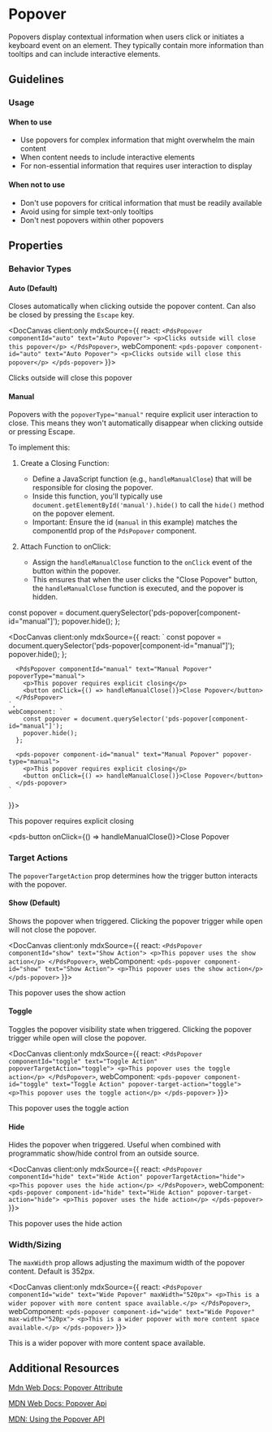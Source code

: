 
# Popover
Popovers display contextual information when users click or initiates a keyboard event on an element. They typically contain more information than tooltips and can include interactive elements.

## Guidelines
### Usage
#### When to use
- Use popovers for complex information that might overwhelm the main content
- When content needs to include interactive elements
- For non-essential information that requires user interaction to display

#### When not to use
- Don't use popovers for critical information that must be readily available
- Avoid using for simple text-only tooltips
- Don't nest popovers within other popovers

## Properties
<DocArgsTable componentName="pds-popover" docSource={components} />

### Behavior Types
#### Auto (Default)
Closes automatically when clicking outside the popover content. Can also be closed by pressing the `Escape` key.

<DocCanvas client:only
  mdxSource={{
    react: `
      <PdsPopover componentId="auto" text="Auto Popover">
        <p>Clicks outside will close this popover</p>
      </PdsPopover>
    `,
    webComponent: `
      <pds-popover component-id="auto" text="Auto Popover">
        <p>Clicks outside will close this popover</p>
      </pds-popover>
    `
  }}>
  <pds-popover component-id="auto" text="Auto Popover">
    <p>Clicks outside will close this popover</p>
  </pds-popover>
</DocCanvas>

#### Manual
Popovers with the `popoverType="manual"` require explicit user interaction to close. This means they won't automatically disappear when clicking outside or pressing Escape.

To implement this:

1. Create a Closing Function:

    - Define a JavaScript function (e.g., `handleManualClose`) that will be responsible for closing the popover.
    - Inside this function, you'll typically use `document.getElementById('manual').hide()` to call the `hide()` method on the popover element.
    - Important: Ensure the id (`manual` in this example) matches the componentId prop of the `PdsPopover` component.

2. Attach Function to onClick:

    - Assign the `handleManualClose` function to the `onClick` event of the button within the popover.
    - This ensures that when the user clicks the "Close Popover" button, the `handleManualClose` function is executed, and the popover is hidden.

  const popover = document.querySelector('pds-popover[component-id="manual"]');
  popover.hide();
};

<DocCanvas client:only
  mdxSource={{
    react: `
        const popover = document.querySelector('pds-popover[component-id="manual"]');
        popover.hide();
      };

      <PdsPopover componentId="manual" text="Manual Popover" popoverType="manual">
        <p>This popover requires explicit closing</p>
        <button onClick={() => handleManualClose()}>Close Popover</button>
      </PdsPopover>
    `,
    webComponent: `
        const popover = document.querySelector('pds-popover[component-id="manual"]');
        popover.hide();
      };

      <pds-popover component-id="manual" text="Manual Popover" popover-type="manual">
        <p>This popover requires explicit closing</p>
        <button onClick={() => handleManualClose()}>Close Popover</button>
      </pds-popover>
    `
  }}>
  <pds-popover component-id="manual" text="Manual Popover" popover-type="manual">
    <p>This popover requires explicit closing</p>
    <pds-button onClick={() => handleManualClose()}>Close Popover</pds-button>
  </pds-popover>
</DocCanvas>

### Target Actions
The `popoverTargetAction` prop determines how the trigger button interacts with the popover.

#### Show (Default)
Shows the popover when triggered. Clicking the popover trigger while open will not close the popover.

<DocCanvas client:only
  mdxSource={{
    react: `
      <PdsPopover componentId="show" text="Show Action">
        <p>This popover uses the show action</p>
      </PdsPopover>
    `,
    webComponent: `
      <pds-popover component-id="show" text="Show Action">
        <p>This popover uses the show action</p>
      </pds-popover>
    `
  }}>
  <pds-popover component-id="show" text="Show Action">
    <p>This popover uses the show action</p>
  </pds-popover>
</DocCanvas>

#### Toggle
Toggles the popover visibility state when triggered. Clicking the popover trigger while open will close the popover.

<DocCanvas client:only
  mdxSource={{
    react: `
      <PdsPopover componentId="toggle" text="Toggle Action" popoverTargetAction="toggle">
        <p>This popover uses the toggle action</p>
      </PdsPopover>
    `,
    webComponent: `
      <pds-popover component-id="toggle" text="Toggle Action" popover-target-action="toggle">
        <p>This popover uses the toggle action</p>
      </pds-popover>
    `
  }}>
  <pds-popover component-id="toggle" text="Toggle Action" popover-target-action="toggle">
    <p>This popover uses the toggle action</p>
  </pds-popover>
</DocCanvas>

#### Hide
Hides the popover when triggered. Useful when combined with programmatic show/hide control from an outside source.

<DocCanvas client:only
  mdxSource={{
    react: `
      <PdsPopover componentId="hide" text="Hide Action" popoverTargetAction="hide">
        <p>This popover uses the hide action</p>
      </PdsPopover>
    `,
    webComponent: `
      <pds-popover component-id="hide" text="Hide Action" popover-target-action="hide">
        <p>This popover uses the hide action</p>
      </pds-popover>
    `
  }}>
  <pds-popover component-id="hide" text="Hide Action" popover-target-action="hide">
    <p>This popover uses the hide action</p>
  </pds-popover>
</DocCanvas>

### Width/Sizing
The `maxWidth` prop allows adjusting the maximum width of the popover content. Default is 352px.

<DocCanvas client:only
  mdxSource={{
    react: `
      <PdsPopover componentId="wide" text="Wide Popover" maxWidth="520px">
        <p>This is a wider popover with more content space available.</p>
      </PdsPopover>
    `,
    webComponent: `
      <pds-popover component-id="wide" text="Wide Popover" max-width="520px">
        <p>This is a wider popover with more content space available.</p>
      </pds-popover>
    `
  }}>
  <pds-popover component-id="wide" text="Wide Popover" max-width="520px">
    <p>This is a wider popover with more content space available.</p>
  </pds-popover>
</DocCanvas>


## Additional Resources
[Mdn Web Docs: Popover Attribute](https://developer.mozilla.org/en-US/docs/Web/API/HTMLElement/popover)

[MDN Web Docs: Popover Api](https://developer.mozilla.org/en-US/docs/Web/API/Popover_API)

[MDN: Using the Popover API](https://developer.mozilla.org/en-US/docs/Web/API/Popover_API/Using)
